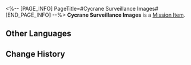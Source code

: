 <%-- [PAGE_INFO]
PageTitle=#Cycrane Surveillance Images#
[END_PAGE_INFO] --%>
{{Item Infobox
|id          = 140130
|image       = Item Cycrane Surveillance Images.png
|type        = Mission Item
|invCategory = Missions
|rarity      = 3
|effect      = 
|description = A picture of the lane taken by the cycrane. Starskiffs fly to and fro within the lane. The offending starskiff tried to hide within the traffic, only to expose itself.
}}
'''Cycrane Surveillance Images''' is a [[Mission Item]].

==Other Languages==
{{Other Languages
|en   = Cycrane Surveillance Images
|zhs  = 机巧鸟监控照片
|zht  = 機巧鳥監視器照片
|ja   = 機巧鳥監視カメラの写真
|ko   = 기계새의 감시카메라 사진
|es   = Imágenes tomadas por la robogrulla
|fr   = Images de surveillance de mécagrue
|ru   = Изображения с камер наблюдения робоптахи
|th   = ภาพจากกล้องของนกสมองกล
|vi   = Hình Ảnh Từ Camera Của Chim Robot
|de   = Überwachungsvideo von Mechakranich
|id   = Foto Pengamatan Burung Pengintai
|pt   = Imagens de Vigilância da MechAve
}}

==Change History==
{{Change History|1.0}}